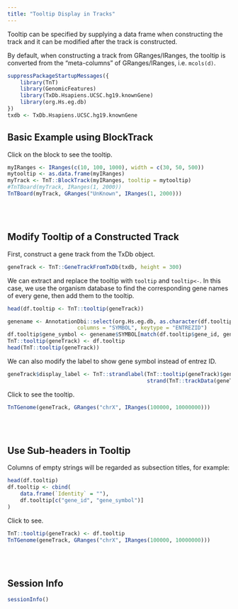 ```yaml
---
title: "Tooltip Display in Tracks"
---
```


Tooltip can be specified by supplying a data frame when constructing the track
and it can be modified after the track is constructed.

By default, when constructing a track from GRanges/IRanges, the tooltip is converted
from the "meta-columns" of GRanges/IRanges, i.e. `mcols(d)`.


```r
suppressPackageStartupMessages({
    library(TnT)
    library(GenomicFeatures)
    library(TxDb.Hsapiens.UCSC.hg19.knownGene)
    library(org.Hs.eg.db)
})
txdb <- TxDb.Hsapiens.UCSC.hg19.knownGene
```


## Basic Example using BlockTrack

Click on the block to see the tooltip.

```r
myIRanges <- IRanges(c(10, 100, 1000), width = c(30, 50, 500))
mytooltip <- as.data.frame(myIRanges)
myTrack <- TnT::BlockTrack(myIRanges, tooltip = mytooltip)
#TnTBoard(myTrack, IRanges(1, 2000))
TnTBoard(myTrack, GRanges("UnKnown", IRanges(1, 2000)))
```

<br/> <br/>

## Modify Tooltip of a Constructed Track

First, construct a gene track from the TxDb object.

```r
geneTrack <- TnT::GeneTrackFromTxDb(txdb, height = 300)
```

We can extract and replace the tooltip with `tooltip` and `tooltip<-`.
In this case, we use the organism database to find the corresponding gene names of
every gene, then add them to the tooltip.

```r
head(df.tooltip <- TnT::tooltip(geneTrack))

genename <- AnnotationDbi::select(org.Hs.eg.db, as.character(df.tooltip$gene_id),
                      columns = "SYMBOL", keytype = "ENTREZID")
df.tooltip$gene_symbol <- genename$SYMBOL[match(df.tooltip$gene_id, genename$ENTREZID)]
TnT::tooltip(geneTrack) <- df.tooltip
head(TnT::tooltip(geneTrack))
```

We can also modify the label to show gene symbol instead of entrez ID.

```r
geneTrack$display_label <- TnT::strandlabel(TnT::tooltip(geneTrack)$gene_symbol,
                                            strand(TnT::trackData(geneTrack)))
```

Click to see the tooltip.

```r
TnTGenome(geneTrack, GRanges("chrX", IRanges(100000, 10000000)))
```

<br/> <br/>


## Use Sub-headers in Tooltip

Columns of empty strings will be regarded as subsection titles, for example:

```r
head(df.tooltip)
df.tooltip <- cbind(
    data.frame(`Identity` = ""),
    df.tooltip[c("gene_id", "gene_symbol")]
)
```

Click to see.

```r
TnT::tooltip(geneTrack) <- df.tooltip
TnTGenome(geneTrack, GRanges("chrX", IRanges(100000, 10000000)))
```

<br/> <br/>


## Session Info

```r
sessionInfo()
```

